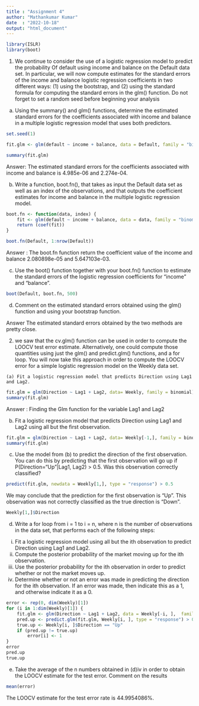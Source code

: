 ---
title : "Assignment 4"
author: "Mathankumar Kumar"
date  : "2022-10-18"
output: "html_document"
---


```{r}
library(ISLR)
library(boot)
```



  1.	We continue to consider the use of a logistic regression model to predict the probability 
	  Of  default using income and balance on the Default data set. In particular, we will now 
    compute estimates for the standard errors of the income and balance logistic regression
    coefficients in two different ways: (1) using the bootstrap, and (2) using the standard 
    formula for computing the standard errors in the glm() function. Do not forget to set a 
    random seed before beginning your analysis
  
  (a) Using the summary() and glm() functions, determine the estimated standard errors for the coefficients             associated with income and balance in a multiple logistic regression model that uses both predictors.
  
```{r}
set.seed(1)

fit.glm <- glm(default ~ income + balance, data = Default, family = "binomial")

summary(fit.glm)
```
  
  Answer: The estimated standard errors for the coefficients associated with income and balance is 4.985e-06 and 2.274e-04.
  
  (b) Write a function, boot.fn(), that takes as input the Default data set as well as an index of the                 observations, and that outputs the coefficient estimates for income and balance in the multiple                logistic regression model.
  
```{r}
boot.fn <- function(data, index) {
    fit <- glm(default ~ income + balance, data = data, family = "binomial", subset = index)
    return (coef(fit))
}

boot.fn(Default, 1:nrow(Default))
```

  Answer : The boot.fn function return the coefficient value of the income and balance  2.080898e-05 and 5.647103e-03.

   (c) Use the boot() function together with your boot.fn() function to estimate the standard errors of the            logistic regression coefficients for “income” and “balance”.  
   
```{r}
boot(Default, boot.fn, 500)
```
  
  
  (d) Comment on the estimated standard errors obtained using the glm() function and using your bootstrap            function.
  
    
  Answer
    The estimated standard errors obtained by the two methods are pretty close.
  
  
  2.	we saw that the cv.glm() function can be used in order to compute the LOOCV test error 
	    estimate. Alternatively, one could compute those quantities using just the glm() and 
	    predict.glm() functions, and a for loop. You will now take this approach in order to 
	    compute the LOOCV error for a simple logistic regression model on the Weekly data set. 
	    
    (a) Fit a logistic regression model that predicts Direction using Lag1 and Lag2.
    
```{r}
fit.glm = glm(Direction ~ Lag1 + Lag2, data= Weekly, family = binomial)
summary(fit.glm)
```
    
  Answer : Finding the Glm function for the variable Lag1 and Lag2  
    
  (b)  Fit a logistic regression model that predicts Direction using Lag1 and Lag2 using all but the first observation.
  
```{r}
fit.glm = glm(Direction ~ Lag1 + Lag2, data= Weekly[-1,], family = binomial)
summary(fit.glm)
```
    
  (c) Use the model from (b) to predict the direction of the first observation. You can do this by predicting        that the first observation will go up if P(Direction=“Up”|Lag1, Lag2) > 0.5. Was this observation              correctly classified?
  
```{r}
predict(fit.glm, newdata = Weekly[1,], type = "response") > 0.5
```
  We may conclude that the prediction for the first observation is "Up". This observation was not correctly classified as the true direction is "Down".
  
```{r}
Weekly[1,]$Direction
```
  
   (d) Write a for loop from i = 1 to i = n, where n is the number of observations in the data set, that performs each of the following steps:
 i. Fit a logistic regression model using all but the ith observation to predict Direction using Lag1 and Lag2.
 ii. Compute the posterior probability of the market moving up for the ith observation. 
iii. Use the posterior probability for the ith observation in order to predict whether or not the market moves up. 
iv. Determine whether or not an error was made in predicting the direction for the ith observation. If an error was made, then indicate this as a 1, and otherwise indicate it as a 0.


```{r}
error <- rep(0, dim(Weekly)[1])
for (i in 1:dim(Weekly)[1]) {
    fit.glm <- glm(Direction ~ Lag1 + Lag2, data = Weekly[-i, ],  family = "binomial")
    pred.up <- predict.glm(fit.glm, Weekly[i, ], type = "response") > 0.5
    true.up <- Weekly[i, ]$Direction == "Up"
    if (pred.up != true.up)
        error[i] <- 1
}
error
pred.up
true.up
```




 (e) Take the average of the n numbers obtained in (d)iv in order to obtain the LOOCV estimate for the test error. Comment on the results

```{r}
mean(error)
```
The LOOCV estimate for the test error rate is 44.9954086%.
  
  
  
  
  
  
  
  
  
  
  
  
  
  
  
  
  
